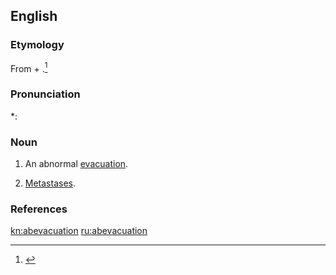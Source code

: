 ==English==

===Etymology===
From {{etyl|la}} {{term|ab||from|lang=la}} + {{term|evacuare||evacuation|lang=la}}.<ref>{{reference-book | last =| first = | authorlink =  | coauthors =  | editor =Thomas, Clayton L.  | others =  | title =Taber's Encyclopedic Medical Dictionary | origdate =  | origyear = 1940| origmonth =  | url =  | format =  | accessdate =  | accessyear =  | accessmonth =  | edition = 5th | date =  | year =1993| month =  | publisher =F. A. Davis Company  | location =Philadelphia, PA | language =  | id =  | doi = | isbn =0-8036-8313-8 | lccn = | ol = | pages =6| chapter =  | chapterurl =  | quote =}}</ref>

===Pronunciation===
*: {{rhymes|eɪʃən}}

===Noun===
{{en-noun}}

# {{medicine}} An abnormal [[evacuation]].
# {{medical}} [[metastases|Metastases]].

===References===
<references/>

[[kn:abevacuation]]
[[ru:abevacuation]]